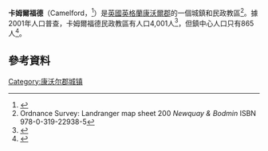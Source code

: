 {{Infobox UK place
|country=英格蘭
|map_type=
|official_name=            Camelford
|cornish_name=		   Reskammel
|latitude=		   50.617
|longitude=		   -4.683
|label_position = left
|population =              2,865
|population_ref = （[[2011年英國人口普查|2011年]]）
|civil_parish=		   Camelford
|lieutenancy_england =     [[康沃爾郡|康沃爾郡]]
|region=西南英格蘭
|post_town=		   CAMELFORD
|postcode_district=	   PL32
|postcode_area=		   PL
|dial_code=		   01840
|os_grid_reference=	   SX101831
|static_image = [[File:The_Town_Hall,_Camelford_-_geograph.org.uk_-_1348974.jpg|240px]]
|static_image_caption=
}}
'''卡姆爾福德'''（Camelford，{{lang-kw|Reskammel}}<ref>{{cite web |url=http://www.magakernow.org.uk/default.aspx?page=520 |title=Cornish Language Partnership : Place names in the SWF |publisher=Magakernow.org.uk |date= |accessdate=2015-11-02 |archive-url=https://web.archive.org/web/20130515091028/http://www.magakernow.org.uk/default.aspx?page=520 |archive-date=2013-05-15 |dead-url=yes }}</ref>）是[[英國|英國]][[英格蘭|英格蘭]][[康沃爾郡|康沃爾郡]]的一個城鎮和民政教區<ref>Ordnance Survey: Landranger map sheet 200 ''Newquay & Bodmin'' ISBN 978-0-319-22938-5</ref>。據2001年人口普查，卡姆爾福德民政教區有人口4,001人<ref>{{cite web|url=http://www.ukcensusdata.com/camelford-e05008212#sthash.ai2zGhbb.dpbs|title=Camelford Ward population 2011|publisher=Ukcensusdata.com|accessdate=5 February 2015|archive-url=https://web.archive.org/web/20150205185049/http://www.ukcensusdata.com/camelford-e05008212#sthash.ai2zGhbb.dpbs|archive-date=2015-02-05|dead-url=yes}}</ref>，但鎮中心人口只有865人<ref>{{cite web|url=http://www.genuki.org.uk/big/eng/Cornwall/LanteglosbyCamelford/index.html#Populationhttp|title=Lanteglos by Camelford population 2011|publisher=Genuki.org|accessdate=5 February 2015|archive-url=https://web.archive.org/web/20150924023242/http://www.genuki.org.uk/big/eng/Cornwall/LanteglosbyCamelford/index.html#Populationhttp|archive-date=2015-09-24|dead-url=yes}}</ref>。
== 參考資料 ==
{{reflist}}

[[Category:康沃尔郡城镇|Category:康沃尔郡城镇]]